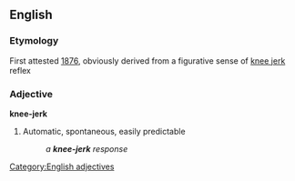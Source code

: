 ==English==
===Etymology===
First attested [[w:1876|1876]], obviously derived from a figurative sense of [[knee jerk]] reflex
===Adjective===
[[Category:English adjectives]]
'''knee-jerk'''
#Automatic, spontaneous, easily predictable
#:''a '''knee-jerk''' response''